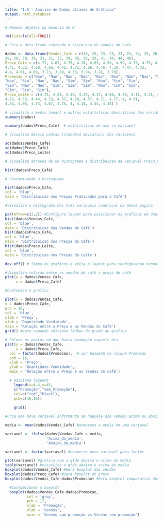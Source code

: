 ```yaml
---
title: "1.5 - Análise de Dados através de Gráficos"
output: html_notebook
---
```


```r
# Remove objetos da memoria do R

rm(list=ls(all=TRUE))
```


```r
# Cria o data frame contendo o historico de vendas do cafe

dados <- data.frame(Vendas_Cafe = c(18, 20, 23, 23, 23, 23, 24, 25, 26, 26, 26, 26, 27, 28, 28,
29, 29, 30, 30, 31, 31, 33, 34, 35, 38, 39, 41, 44, 44, 46),
Preco_Cafe = c(4.77, 4.67, 4.75, 4.74, 4.63, 4.56, 4.59, 4.75, 4.75, 4.49,
4.41, 4.32, 4.68, 4.66, 4.42, 4.71, 4.66, 4.46, 4.36, 4.47, 4.43,
4.4, 4.61, 4.09, 3.73, 3.89, 4.35, 3.84, 3.81, 3.79),
Promocao = c("Nao", "Nao", "Nao", "Nao", "Nao", "Nao", "Nao", "Nao", "Sim",
"Nao", "Sim", "Nao", "Nao", "Sim", "Sim", "Nao", "Sim", "Sim",
"Sim", "Nao", "Nao", "Sim", "Sim", "Sim", "Nao", "Sim", "Sim",
"Sim", "Sim", "Sim"),
Preco_Leite = c(4.74, 4.81, 4.36, 4.29, 4.17, 4.66, 4.73, 4.11, 4.21, 4.25,
4.62, 4.53, 4.44, 4.19, 4.37, 4.29, 4.57, 4.21, 4.77, 4, 4.31,
4.34, 4.05, 4.73, 4.07, 4.75, 4, 4.15, 4.34, 4.15) )
```

```r
# visualiza a media (mean) e outras estatísticas descritivas das variáveis
summary(dados)

summary(dados$Preco_Cafe)  # estatisticas de uma so variavel
```

```r
# Visualiza desvio padrao (standard deviation) das variaveis

sd(dados$Vendas_Cafe)
sd(dados$Preco_Cafe)
sd(dados$Preco_Leite)
```

```r
# Visualiza atraves de um histograma a distribuicao da variavel Preco_Cafe

hist(dados$Preco_Cafe)
```

```r
# Customizando o histograma

hist(dados$Preco_Cafe,
col = 'blue',
main = 'Distribuicao dos Preços Praticados para o Café')
```

```r
#Visualiza o histograma das tres variaveis numericas na mesma pagina

par(mfrow=c(2,2)) #Configura layout para posicionar os graficos em duas linhas e duas colunas
hist(dados$Vendas_Cafe,
col = 'blue',
main = 'Distribuicao das Vendas do Café')
hist(dados$Preco_Cafe,
col = 'blue',
main = 'Distribuicao dos Preços do Café')
hist(dados$Preco_Leite,
col = 'blue',
main = 'Distribuicao dos Preços do Leite')
```
```r
dev.off() # limpa os graficos e volta o layout para configuracao normal
``` 

```r
#Visualiza relacao entre as vendas do café o preço do café
plot(y = dados$Vendas_Cafe,
     x = dados$Preco_Cafe)
```

```r
#Customiza o grafico

plot(y = dados$Vendas_Cafe,
x = dados$Preco_Cafe,
pch = 16,
col = 'blue',
xlab = 'Preço',
ylab = 'Quantidade Vendidade',
main = 'Relação entre o Preço e as Vendas do Café')
grid() #este comando adiciona linhas de grade ao grafico
```
```r
# Colore os pontos em que havia promoção naquele dia
plot(y = dados$Vendas_Cafe,
     x = dados$Preco_Cafe,
  col = factor(dados$Promocao),  # cor baseada na coluna Promocao
  pch = 16,
  xlab = 'Preço',
  ylab = 'Quantidade Vendidade',
  main = 'Relação entre o Preço e as Vendas do Café')

  # adiciona legenda
    legend(x=4.4,y=45,
    c("Promoção","Sem_Promoção"),
    col=c("red","black"),
    pch=c(16,16))
    
    grid()
``` 
```r
#Cria uma nova variavel informando se naquele dia vendeu acima ou abaixo da media historica

media <- mean(dados$Vendas_Cafe) #armazena a media em uma variavel

variavel <- ifelse(dados$Vendas_Cafe > media,
                   'Acima_da_media',
                   'Abaixo_da_media')

variavel <- factor(variavel) #converte nova variavel para factor

plot(variavel) #grafico com a qtde abaixo e acima da media
table(variavel) #visualiza a qtde abaixo e acima da media
boxplot(dados$Vendas_Cafe) #Gera boxplot das vendas
boxplot(dados$Preco_Cafe) #Gera boxplot do preco
boxplot(dados$Vendas_Cafe~dados$Promocao) #Gera boxplot comparativo das vendas quando houve promocao e de quando nao houve

  #Customizando o boxplot
  boxplot(dados$Vendas_Cafe~dados$Promocao,
          col = 'gray',
          pch = 17,
          xlab = 'Promoção',
          ylab = 'Vendas',
          main = 'Vendas com promoção vs Vendas sem promoção')
```
